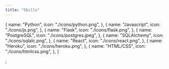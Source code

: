 ```yaml
---
title: "Skills"
---
```


  {
    name: "Python",
    icon: "./icons/python.png",
  },
  {
    name: "Javascript",
    icon: "./icons/js.png",
  },
  {
    name: "Flask",
    icon: "./icons/flask.png",
  },
  {
    name: "PostgreSQL",
    icon: "./icons/postgres.jpeg",
  },
  {
    name: "SQLAlchemy",
    icon: "./icons/sqlalc.png",
  },
  {
    name: "React",
    icon: "./icons/react.png",
  },
  {
    name: "Heroku",
    icon: "./icons/heroku.png",
  },
  {
    name: "HTML/CSS",
    icon: "./icons/htmlcss.png",
  },
]

;
